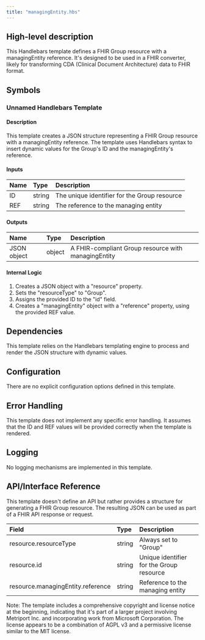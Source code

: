 ```yaml
---
title: "managingEntity.hbs"
---
```


## High-level description
This Handlebars template defines a FHIR Group resource with a managingEntity reference. It's designed to be used in a FHIR converter, likely for transforming CDA (Clinical Document Architecture) data to FHIR format.

## Symbols

### Unnamed Handlebars Template
#### Description
This template creates a JSON structure representing a FHIR Group resource with a managingEntity reference. The template uses Handlebars syntax to insert dynamic values for the Group's ID and the managingEntity's reference.

#### Inputs
| Name | Type | Description |
|:-----|:-----|:------------|
| ID | string | The unique identifier for the Group resource |
| REF | string | The reference to the managing entity |

#### Outputs
| Name | Type | Description |
|:-----|:-----|:------------|
| JSON object | object | A FHIR-compliant Group resource with managingEntity |

#### Internal Logic
1. Creates a JSON object with a "resource" property.
2. Sets the "resourceType" to "Group".
3. Assigns the provided ID to the "id" field.
4. Creates a "managingEntity" object with a "reference" property, using the provided REF value.

## Dependencies
This template relies on the Handlebars templating engine to process and render the JSON structure with dynamic values.

## Configuration
There are no explicit configuration options defined in this template.

## Error Handling
This template does not implement any specific error handling. It assumes that the ID and REF values will be provided correctly when the template is rendered.

## Logging
No logging mechanisms are implemented in this template.

## API/Interface Reference
This template doesn't define an API but rather provides a structure for generating a FHIR Group resource. The resulting JSON can be used as part of a FHIR API response or request.

| Field | Type | Description |
|:------|:-----|:------------|
| resource.resourceType | string | Always set to "Group" |
| resource.id | string | Unique identifier for the Group resource |
| resource.managingEntity.reference | string | Reference to the managing entity |

Note: The template includes a comprehensive copyright and license notice at the beginning, indicating that it's part of a larger project involving Metriport Inc. and incorporating work from Microsoft Corporation. The license appears to be a combination of AGPL v3 and a permissive license similar to the MIT license.